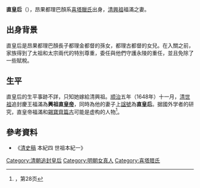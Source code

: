 '''直皇后'''（{{bd|？||？|catIdx=H}}），昂果都理巴顏系[[喜塔臘氏|喜塔臘氏]]出身，[[福滿|清興祖]]福滿之妻。

==出身背景==

直皇后是昂果都理巴顏長子都理金都督的孫女，都理古都督的女兒。在入關之前，家族得到了太祖和太宗兩代的特別尊重，委任與他們守護永陵的重任，並且免除了一些賦稅。

==生平==

直皇后的生平事跡不詳，只知她嫁給清興祖。[[顺治|顺治]]五年（1648年）十一月，[[顺治帝|清世祖]]追封慶王福滿為'''興祖直[[皇帝|皇帝]]'''，同時為他的妻子上[[諡號|諡號]]為'''直皇后'''。据國外学者的研究，直皇帝福滿和[[錫寶齊篇古|錫寶齊篇古]]可能是虚构的人物<ref>{{citation
 | last=Li
 | first=Gertraude Roth
 | chapter=State Building before 1644
 | editor-last=Peterson
 | editor-first=Willard J.
 | title=The Cambridge History of China
 | volume=9
 | publisher=Cambridge University Press
 | publication-date=2002
 | isbn=0 521 24334 3
 | url=http://assets.cambridge.org/97805212/43346/sample/9780521243346ws.pdf
 | accessdate=2011-02-13
 | archive-date=2011-09-27
 | archive-url=https://web.archive.org/web/20110927011713/http://assets.cambridge.org/97805212/43346/sample/9780521243346ws.pdf
 | dead-url=no
 }}，第28页</ref>。

==參考資料==
*《[[清史稿|清史稿]] 本紀四 世祖本紀一》
{{reflist}}

{{清朝皇后}}

[[Category:清朝追封皇后|Category:清朝追封皇后]]
[[Category:明朝女真人|Category:明朝女真人]]
[[Category:喜塔腊氏|Category:喜塔腊氏]]
